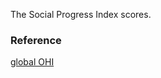 The Social Progress Index scores.

### Reference

[global OHI](http://www.oceanhealthindex.org/methodology/components)